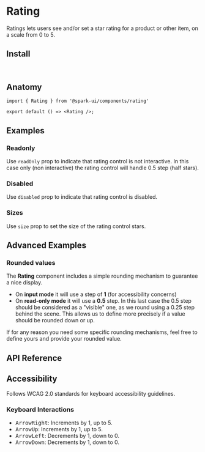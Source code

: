 


<Meta of={stories} />

# Rating

Ratings lets users see and/or set a star rating for a product or other item, on a scale from 0 to 5.

<Canvas of={stories.Default} />

## Install

```sh
npm install @spark-ui/components
```

## Anatomy

```tsx
import { Rating } from '@spark-ui/components/rating'

export default () => <Rating />;
```

## Examples

### Readonly

Use `readOnly` prop to indicate that rating control is not interactive. In this case only (non interactive) the rating control will handle 0.5 step (half stars).

<Canvas of={stories.Readonly} />

### Disabled

Use `disabled` prop to indicate that rating control is disabled.

<Canvas of={stories.Disabled} />

### Sizes

Use `size` prop to set the size of the rating control stars.

<Canvas of={stories.Size} />

## Advanced Examples

### Rounded values

The **Rating** component includes a simple rounding mechanism to guarantee a nice display.

- On **input mode** it will use a step of **1** (for accessibility concerns)
- On **read-only mode** it will use a **0.5** step. In this last case the 0.5 step should be considered as a "visible" one, as we round using a 0.25 step behind the scene. This allows us to define more precisely if a value should be rounded down or up.

<Canvas of={stories.Rounded} />

If for any reason you need some specific rounding mechanisms, feel free to define yours and provide your rounded value.

## API Reference

<ArgTypes of={Rating} />

## Accessibility

<A11yReport of="rating" />

Follows WCAG 2.0 standards for keyboard accessibility guidelines.

### Keyboard Interactions

- <Kbd>ArrowRight</Kbd>: Increments by 1, up to 5.
- <Kbd>ArrowUp</Kbd>: Increments by 1, up to 5.
- <Kbd>ArrowLeft</Kbd>: Decrements by 1, down to 0.
- <Kbd>ArrowDown</Kbd>: Decrements by 1, down to 0.

